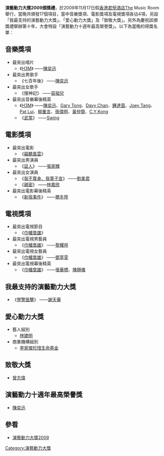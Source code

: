 '''演藝動力大獎2009頒獎禮'''，於2009年11月17日假[[香港君悅酒店|香港君悅酒店]]The Music Room舉行，當晚共頒發17個項目，當中音樂獎項、電影獎項及電視獎項各佔4項，另設「我最支持的演藝動力大獎」、「愛心動力大獎」及「致敬大獎」。另外為慶祝該頒獎禮舉辦第十年，大會特設「演藝動力十週年最高榮譽獎」。以下為當晚的得獎名單：

== 音樂獎項 ==
* 最突出唱片
** 《[[H3M|H3M]]》 ——[[陳奕迅|陳奕迅]]
* 最突出男歌手
** 《七百年後》 ——[[陳奕迅|陳奕迅]]
* 最突出女歌手
** 《搜神記》 ——[[容祖兒|容祖兒]]
* 最突出音樂幕後精英
** 《[[H3M|H3M]]》 ——[[陳奕迅|陳奕迅]]、[[Gary_Tong|Gary Tong]]、[[Davy_Chan|Davy Chan]]、[[鍾達茵|鍾達茵]]、[[Joey_Tang|Joey Tang]]、[[Pat_Lui|Pat Lui]]、[[柳重言|柳重言]]、[[孫偉明|孫偉明]]、[[黃仲賢|黃仲賢]]、[[C.Y.Kong|C.Y.Kong]] 
** 《[[武當|武當]]》 ——[[Swing|Swing]]

== 電影獎項 ==
* 最突出電影
** 《[[竊聽風雲|竊聽風雲]]》
* 最突出男演員
** 《[[証人|証人]]》 ——[[張家輝|張家輝]]
* 最突出女演員
** 《[[我不賣身、我賣子宮|我不賣身、我賣子宮]]》 ——[[劉美君|劉美君]]
** 《[[親密|親密]]》 ——[[林嘉欣|林嘉欣]]
* 最突出電影幕後精英
** 《[[新宿事件|新宿事件]]》 ——[[爾冬陞|爾冬陞]]

== 電視獎項 ==
* 最突出電視節目
** 《[[巾幗梟雄|巾幗梟雄]]》
* 最突出電視男藝員
** 《[[巾幗梟雄|巾幗梟雄]]》 ——[[黎耀祥|黎耀祥]]
* 最突出電視女藝員
** 《[[巾幗梟雄|巾幗梟雄]]》 ——[[鄧萃雯|鄧萃雯]]
* 最突出電視幕後精英
** 《[[巾幗梟雄|巾幗梟雄]]》 ——[[張華標|張華標]]、[[陳靜儀|陳靜儀]]

== 我最支持的演藝動力大獎 ==
* 《[[學警狙擊|學警狙擊]]》 ——[[謝天華|謝天華]]

== 愛心動力大獎 ==
* 藝人組別
** [[林建明|林建明]]
* 商業機構組別
** [[李家傑珍惜生命基金|李家傑珍惜生命基金]]

== 致敬大獎 ==
* [[曾志偉|曾志偉]]

== 演藝動力十週年最高榮譽獎 ==
* [[陳奕迅|陳奕迅]]

== 參看 ==
* [https://web.archive.org/web/20160305112743/http://www.mingpaoweekly.com/marketing/showbiz2009/ 演藝動力大獎2009]

{{演藝動力大獎}}
{{香港音乐颁奖典礼}}
{{香港電視頒獎典禮}}
{{香港電影頒獎典禮}}

[[Category:演藝動力大獎|Category:演藝動力大獎]]